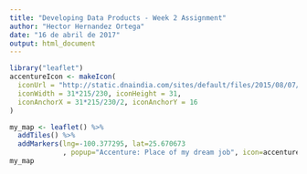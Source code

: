 ```yaml
---
title: "Developing Data Products - Week 2 Assignment"
author: "Hector Hernandez Ortega"
date: "16 de abril de 2017"
output: html_document
---
```


```r
library("leaflet")
accentureIcon <- makeIcon(
  iconUrl = "http://static.dnaindia.com/sites/default/files/2015/08/07/363005-accenture-logo-twitter.jpeg",
  iconWidth = 31*215/230, iconHeight = 31,
  iconAnchorX = 31*215/230/2, iconAnchorY = 16
)

my_map <- leaflet() %>%
  addTiles() %>%
  addMarkers(lng=-100.377295, lat=25.670673
             , popup="Accenture: Place of my dream job", icon=accentureIcon)
my_map

```

